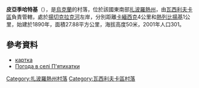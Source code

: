 {{coord|47|30|26|N|35|27|24|E|scale:100000|display=title}}

'''皮亞季哈特基'''（{{lang-uk|П'ятихатки}}），是[[烏克蘭|烏克蘭]]的村落，位於該國東南部[[扎波羅熱州|扎波羅熱州]]，由[[瓦西利夫卡區|瓦西利夫卡區]]負責管轄，處於[[揚切克拉克河|揚切克拉克河]]左岸，分別距離[[卡緬西克_(瓦西利夫卡區)|卡緬西克]]4公里和[[熱列比揚基|熱列比揚基]]1公里，始建於1890年，面積27.88平方公里，海拔高度50米，2001年人口301。

==參考資料==
*[http://gska2.rada.gov.ua/pls/z7502/A005?rdat1=27.02.2009&rf7571=11976 картка]{{Dead link|date=2018年6月 |bot=InternetArchiveBot |fix-attempted=no }}
* [http://weather.in.ua/ua/zaporozhskaja/19376 Погода в селі П'ятихатки] {{Wayback|url=http://weather.in.ua/ua/zaporozhskaja/19376 |date=20160305070426 }}

[[Category:扎波羅熱州村落|Category:扎波羅熱州村落]]
[[Category:瓦西利夫卡區村落|Category:瓦西利夫卡區村落]]


{{Zaporizhia-geo-stub}}